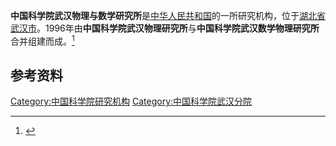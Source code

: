 '''中国科学院武汉物理与数学研究所'''是[[中华人民共和国|中华人民共和国]]的一所研究机构，位于[[湖北省|湖北省]][[武汉市|武汉市]]。1996年由'''中国科学院武汉物理研究所'''与'''中国科学院武汉数学物理研究所'''合并组建而成。<ref>{{Cite journal|url=https://kns.cnki.net/KCMS/detail/detail.aspx?dbcode=CJFQ&dbname=CJFD9697&filename=KYYX199702019&uid=WEEvREcwSlJHSldSdmVqelcxVTNEZnhadmJTOEt0dDF5ZjU2eHoxM3dZdz0=$9A4hF_YAuvQ5obgVAqNKPCYcEjKensW4IQMovwHtwkF4VYPoHbKxJw!!&v=MTQyNjRSN3FmYitkbUZ5N2dWTHZMTGpUU2RyS3hGOWJNclk5RWJZUjhlWDFMdXhZUzdEaDFUM3FUcldNMUZyQ1U=|title=中国科学院武汉物理与数学研究所|author=罗友亮|year=1997|issue=02|issn=1000-3045|journal=中国科学院院刊|doi=10.16418/j.issn.1000-3045.1997.02.018}}</ref>

== 参考资料 ==
{{reflist}}{{Authority control}}
[[Category:中国科学院研究机构|Category:中国科学院研究机构]]
[[Category:中国科学院武汉分院|Category:中国科学院武汉分院]]
